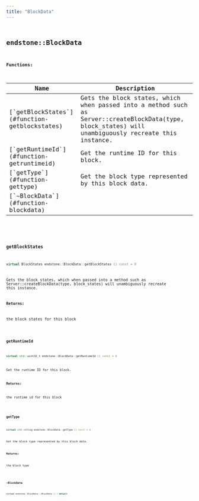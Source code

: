 ```yaml
---
title: "BlockData"
---
```


## <code className="doc-symbol doc-symbol-class"/> endstone::BlockData

















**Functions:**

<table>
<thead>
   <tr>
      <th>Name</th>
      <th>Description</th>
   </tr>
</thead>
<tbody>
<tr key="classendstone_1_1_block_data_1a5900334feb32d7de14feec816c40f023">
    <td>[`getBlockStates`](#function-getblockstates)</td>
    <td>Gets the block states, which when passed into a method such as Server::createBlockData(type, block_states) will unambiguously recreate this instance.</td>
</tr>
<tr key="classendstone_1_1_block_data_1a7993d0ad6b7bdffea9d3a8e76734b179">
    <td>[`getRuntimeId`](#function-getruntimeid)</td>
    <td>Get the runtime ID for this block.</td>
</tr>
<tr key="classendstone_1_1_block_data_1ae7f0727945267d32623e5f76a48bbc09">
    <td>[`getType`](#function-gettype)</td>
    <td>Get the block type represented by this block data.</td>
</tr>
<tr key="classendstone_1_1_block_data_1afe42c3c7cc62c74f14f95c02e58c576e">
    <td>[`~BlockData`](#function-blockdata)</td>
    <td></td>
</tr>
</tbody>
</table>

### <code className="doc-symbol doc-symbol-function"/> getBlockStates

```cpp
virtual BlockStates endstone::BlockData::getBlockStates () const = 0
```

Gets the block states, which when passed into a method such as Server::createBlockData(type, block_states) will unambiguously recreate this instance.



**Returns:**

the block states for this block 





        
### <code className="doc-symbol doc-symbol-function"/> getRuntimeId

```cpp
virtual std::uint32_t endstone::BlockData::getRuntimeId () const = 0
```

Get the runtime ID for this block.



**Returns:**

the runtime id for this block 





        
### <code className="doc-symbol doc-symbol-function"/> getType

```cpp
virtual std::string endstone::BlockData::getType () const = 0
```

Get the block type represented by this block data.



**Returns:**

the block type 





        
### <code className="doc-symbol doc-symbol-function"/> ~BlockData

```cpp
virtual endstone::BlockData::~BlockData () = default
```

